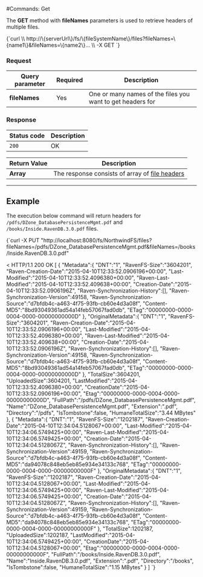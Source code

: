 
#Commands: Get

The **GET** method with **fileNames** parameters is used to retrieve headers of multiple files.



<TabItem value="json" label="json">
<CodeBlock language="json">
{`curl \\
	http://\{serverUrl\}/fs/\{fileSystemName\}/files?fileNames=\{name1\}&fileNames=\{name2\}...  \\
	-X GET
`}
</CodeBlock>
</TabItem>

### Request

| Query parameter | Required | Description |
| ------------- | -- | ---- |
| **fileNames** | Yes | One or many names of the files you want to get headers for |

### Response

| Status code | Description |
| ----------- | - |
| `200` | OK |

| Return Value | Description |
| ------------- | ------------- |
| **Array** | The response consists of array of [file headers](../../../../../glossary/file-header.mdx) |

---

## Example

The execution below command will return headers for `/pdfs/DZone_DatabasePersistenceMgmt.pdf` and `/books/Inside.RavenDB.3.0.pdf` files.

<TabItem value="json" label="json">
<CodeBlock language="json">
{`curl -X PUT "http://localhost:8080/fs/NorthwindFS/files?fileNames=/pdfs/DZone_DatabasePersistenceMgmt.pdf&fileNames=/books/Inside.RavenDB.3.0.pdf"

< HTTP/1.1 200 OK
[
    \{
        "Metadata":\{
            "DNT":"1",
            "RavenFS-Size":"3604201",
            "Raven-Creation-Date":"2015-04-10T12:33:52.0906196+00:00",
            "Last-Modified":"2015-04-10T12:33:52.4096380+00:00",
            "Raven-Last-Modified":"2015-04-10T12:33:52.409638+00:00",
            "Creation-Date":"2015-04-10T12:33:52.0906196Z",
            "Raven-Synchronization-History":[],
            "Raven-Synchronization-Version":49158,
            "Raven-Synchronization-Source":"d7bfdb4c-a463-4f75-93fb-cb60e4d3a08f",
            "Content-MD5":"8bd93049361ad54a14feb57067fad0db",
            "ETag":"00000000-0000-0004-0000-00000000000D"
        \},
        "OriginalMetadata":\{
            "DNT":"1",
            "RavenFS-Size":"3604201",
            "Raven-Creation-Date":"2015-04-10T12:33:52.0906196+00:00",
            "Last-Modified":"2015-04-10T12:33:52.4096380+00:00",
            "Raven-Last-Modified":"2015-04-10T12:33:52.409638+00:00",
            "Creation-Date":"2015-04-10T12:33:52.0906196Z",
            "Raven-Synchronization-History":[],
            "Raven-Synchronization-Version":49158,
            "Raven-Synchronization-Source":"d7bfdb4c-a463-4f75-93fb-cb60e4d3a08f",
            "Content-MD5":"8bd93049361ad54a14feb57067fad0db",
            "ETag":"00000000-0000-0004-0000-00000000000D"
        \},
        "TotalSize":3604201,
        "UploadedSize":3604201,
        "LastModified":"2015-04-10T12:33:52.4096380+00:00",
        "CreationDate":"2015-04-10T12:33:52.0906196+00:00",
        "Etag":"00000000-0000-0004-0000-00000000000D",
        "FullPath":"/pdfs/DZone_DatabasePersistenceMgmt.pdf",
        "Name":"DZone_DatabasePersistenceMgmt.pdf",
        "Extension":".pdf",
        "Directory":"/pdfs",
        "IsTombstone":false,
        "HumaneTotalSize":"3.44 MBytes"
    \},
    \{
        "Metadata":\{
            "DNT":"1",
            "RavenFS-Size":"1202187",
            "Raven-Creation-Date":"2015-04-10T12:34:04.5128067+00:00",
            "Last-Modified":"2015-04-10T12:34:06.5749425+00:00",
            "Raven-Last-Modified":"2015-04-10T12:34:06.5749425+00:00",
            "Creation-Date":"2015-04-10T12:34:04.5128067Z",
            "Raven-Synchronization-History":[],
            "Raven-Synchronization-Version":49159,
            "Raven-Synchronization-Source":"d7bfdb4c-a463-4f75-93fb-cb60e4d3a08f",
            "Content-MD5":"da94078c848eb5eb85e934e34133c768",
            "ETag":"00000000-0000-0004-0000-00000000000F"
        \},
        "OriginalMetadata":\{
            "DNT":"1",
            "RavenFS-Size":"1202187",
            "Raven-Creation-Date":"2015-04-10T12:34:04.5128067+00:00",
            "Last-Modified":"2015-04-10T12:34:06.5749425+00:00",
            "Raven-Last-Modified":"2015-04-10T12:34:06.5749425+00:00",
            "Creation-Date":"2015-04-10T12:34:04.5128067Z",
            "Raven-Synchronization-History":[],
            "Raven-Synchronization-Version":49159,
            "Raven-Synchronization-Source":"d7bfdb4c-a463-4f75-93fb-cb60e4d3a08f",
            "Content-MD5":"da94078c848eb5eb85e934e34133c768",
            "ETag":"00000000-0000-0004-0000-00000000000F"
        \},
        "TotalSize":1202187,
        "UploadedSize":1202187,
        "LastModified":"2015-04-10T12:34:06.5749425+00:00",
        "CreationDate":"2015-04-10T12:34:04.5128067+00:00",
        "Etag":"00000000-0000-0004-0000-00000000000F",
        "FullPath":"/books/Inside.RavenDB.3.0.pdf",
        "Name":"Inside.RavenDB.3.0.pdf",
        "Extension":".pdf",
        "Directory":"/books",
        "IsTombstone":false,
        "HumaneTotalSize":"1.15 MBytes"
    \}
]
`}
</CodeBlock>
</TabItem>

